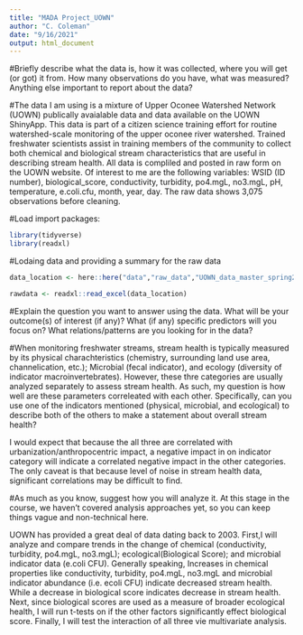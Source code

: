 ```yaml
---
title: "MADA Project_UOWN"
author: "C. Coleman"
date: "9/16/2021"
output: html_document
---
```


#Briefly describe what the data is, how it was collected, where you will get (or got) it from. How many observations do you have, what was measured? Anything else important to report about the data?

#The data I am using is a mixture of Upper Oconee Watershed Network (UOWN) publically avaialable data and data available on the UOWN ShinyApp. This data is part of a citizen science training effort for routine watershed-scale monitoring of the upper oconee river watershed. Trained freshwater scientists assist in training members of the community to collect both chemical and biological stream characteristics that are useful in describing stream health. All data is compliled and posted in raw form on the UOWN website. Of interest to me are the following variables: WSID (ID number),	biological_score,	conductivity, turbidity,	po4.mgL,	no3.mgL,	pH,	temperature,	e.coli.cfu,	month,	year,	day. The raw data shows 3,075 observations before cleaning.

#Load import packages:
```r
library(tidyverse)
library(readxl)
```

#Lodaing data and providing a summary for the raw data
```r
data_location <- here::here("data","raw_data","UOWN_data_master_spring2021 (2).xlsx")

rawdata <- readxl::read_excel(data_location)
```


#Explain the question you want to answer using the data. What will be your outcome(s) of interest (if any)? What (if any) specific predictors will you focus on? What relations/patterns are you looking for in the data?

#When monitoring freshwater streams, stream health is typically measured by its physical charachteristics (chemistry, surrounding land use area, channelication, etc.); Microbial (fecal indicator), and ecology (diversity of indicator macroinvertebrates). However, these thre categories are usually analyzed separately to assess stream health. As such, my question is how well are these parameters correleated with each other. Specifically, can you use one of the indicators mentioned (physical, microbial, and ecological) to describe both of the others to make a statement about overall stream health?

I would expect that because the all three are correlated with urbanization/anthropocentric impact, a negative impact in on indicator category will indicate a correlated negative impact in the other categories. The only caveat is that because level of noise in stream health data, significant correlations may be difficult to find.

#As much as you know, suggest how you will analyze it. At this stage in the course, we haven’t covered analysis approaches yet, so you can keep things vague and non-technical here.

UOWN has provided a great deal of data dating back to 2003. First,I will analyze and compare trends in the change of chemical (conductivity, turbidity,	po4.mgL,	no3.mgL); ecological(Biological Score); and microbial indicator data (e.coli CFU). Generally speaking, Increases in chemical properties like conductivity, turbidity,	po4.mgL,	no3.mgL and microbial indicator abundance (i.e. ecoli CFU) indicate decreased stream health. While a decrease in biological score indicates decrease in stream health. Next, since biological scores are used as a measure of broader ecological health, I will run t-tests on if the other factors significantly effect biological score. Finally, I will test the interaction of all three vie multivariate analysis.

